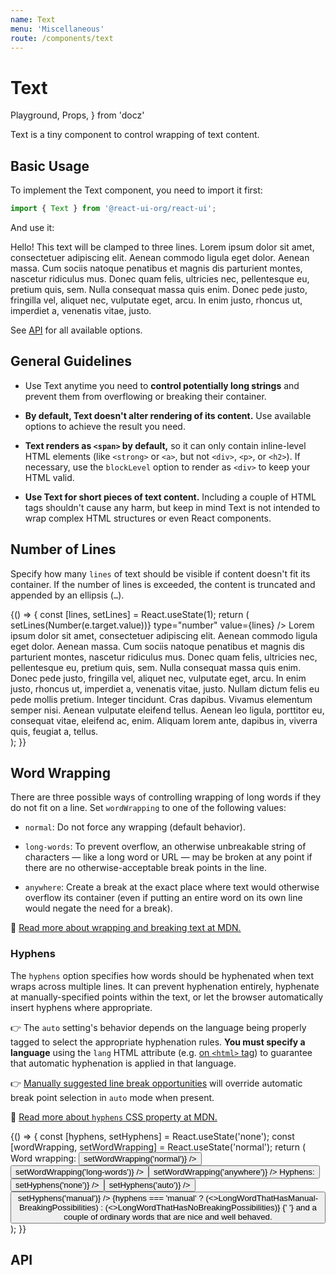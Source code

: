 ```yaml
---
name: Text
menu: 'Miscellaneous'
route: /components/text
---
```


# Text

  Playground,
  Props,
} from 'docz'

Text is a tiny component to control wrapping of text content.

## Basic Usage

To implement the Text component, you need to import it first:

```js
import { Text } from '@react-ui-org/react-ui';
```

And use it:

<Playground>
  <Placeholder>
    <Text lines={3}>
      Hello! This text will be clamped to three lines.
      Lorem ipsum dolor sit amet, consectetuer adipiscing elit. Aenean commodo
      ligula eget dolor. Aenean massa. Cum sociis natoque penatibus et magnis
      dis parturient montes, nascetur ridiculus mus. Donec quam felis,
      ultricies nec, pellentesque eu, pretium quis, sem. Nulla consequat massa
      quis enim. Donec pede justo, fringilla vel, aliquet nec, vulputate eget,
      arcu. In enim justo, rhoncus ut, imperdiet a, venenatis vitae, justo.
    </Text>
  </Placeholder>
</Playground>

See [API](#api) for all available options.

## General Guidelines

- Use Text anytime you need to **control potentially long strings** and
  prevent them from overflowing or breaking their container.

- **By default, Text doesn't alter rendering of its content.** Use available
  options to achieve the result you need.

- **Text renders as `<span>` by default,** so it can only contain
  inline-level HTML elements (like `<strong>` or `<a>`, but not `<div>`, `<p>`,
  or `<h2>`). If necessary, use the `blockLevel` option to render as `<div>` to
  keep your HTML valid.

- **Use Text for short pieces of text content.** Including a couple of HTML tags
  shouldn't cause any harm, but keep in mind Text is not intended to wrap
  complex HTML structures or even React components.

## Number of Lines

Specify how many `lines` of text should be visible if content doesn't fit its
container. If the number of lines is exceeded, the content is truncated and
appended by an ellipsis (`…`).

<Playground>
  {() => {
    const [lines, setLines] = React.useState(1);
    return (
      <div>
        <Toolbar align="baseline">
          <ToolbarItem>
            <TextField
              label="Number of lines"
              min={1}
              max={100}
              onChange={(e) => setLines(Number(e.target.value))}
              type="number"
              value={lines}
            />
          </ToolbarItem>
        </Toolbar>
        <Placeholder>
          <Text lines={lines}>
            Lorem ipsum dolor sit amet, consectetuer adipiscing elit. Aenean
            commodo ligula eget dolor. Aenean massa. Cum sociis natoque
            penatibus et magnis dis parturient montes, nascetur ridiculus mus.
            Donec quam felis, ultricies nec, pellentesque eu, pretium quis, sem.
            Nulla consequat massa quis enim. Donec pede justo, fringilla vel,
            aliquet nec, vulputate eget, arcu. In enim justo, rhoncus ut,
            imperdiet a, venenatis vitae, justo. Nullam dictum felis eu pede
            mollis pretium. Integer tincidunt. Cras dapibus. Vivamus elementum
            semper nisi. Aenean vulputate eleifend tellus. Aenean leo ligula,
            porttitor eu, consequat vitae, eleifend ac, enim. Aliquam lorem
            ante, dapibus in, viverra quis, feugiat a, tellus.
          </Text>
        </Placeholder>
      </div>
    );
  }}
</Playground>

## Word Wrapping

There are three possible ways of controlling wrapping of long words if they do
not fit on a line. Set `wordWrapping` to one of the following values:

- `normal`: Do not force any wrapping (default behavior).

- `long-words`: To prevent overflow, an otherwise unbreakable string of
  characters — like a long word or URL — may be broken at any point if there are
  no otherwise-acceptable break points in the line.

- `anywhere`: Create a break at the exact place where text would otherwise
  overflow its container (even if putting an entire word on its own line would
  negate the need for a break).

📖 [Read more about wrapping and breaking text at MDN.](https://developer.mozilla.org/en-US/docs/Web/CSS/CSS_Text/Wrapping_Text)

### Hyphens

The `hyphens` option specifies how words should be hyphenated when text wraps
across multiple lines. It can prevent hyphenation entirely, hyphenate at
manually-specified points within the text, or let the browser automatically
insert hyphens where appropriate.

👉 The `auto` setting's behavior depends on the language being properly tagged
to select the appropriate hyphenation rules. **You must specify a language**
using the `lang` HTML attribute (e.g.
[on `<html>` tag](/getting-started/usage#full-example)) to guarantee that
automatic hyphenation is applied in that language.

👉 [Manually suggested line break opportunities](https://developer.mozilla.org/en-US/docs/Web/CSS/hyphens#suggesting_line_break_opportunities)
will override automatic break point selection in `auto` mode when present.

📖 [Read more about `hyphens` CSS property at MDN.](https://developer.mozilla.org/en-US/docs/Web/CSS/hyphens)

<Playground>
  {() => {
    const [hyphens, setHyphens] = React.useState('none');
    const [wordWrapping, setWordWrapping] = React.useState('normal');
    return (
      <div>
        <Toolbar>
          <ToolbarGroup align="baseline">
            <ToolbarItem>
              <span id="word-wrapping-options-label">Word wrapping:</span>
            </ToolbarItem>
            <ToolbarItem>
              <ButtonGroup aria-labelledby="word-wrapping-options-label">
                <Button
                  color={wordWrapping === 'normal' ? 'dark' : 'primary'}
                  label="normal"
                  onClick={() => setWordWrapping('normal')}
                />
                <Button
                  color={wordWrapping === 'long-words' ? 'dark' : 'primary'}
                  label="long-words"
                  onClick={() => setWordWrapping('long-words')}
                />
                <Button
                  color={wordWrapping === 'anywhere' ? 'dark' : 'primary'}
                  label="anywhere"
                  onClick={() => setWordWrapping('anywhere')}
                />
              </ButtonGroup>
            </ToolbarItem>
          </ToolbarGroup>
          <ToolbarGroup align="baseline">
            <ToolbarItem>
              <span id="hyphens-options-label">Hyphens:</span>
            </ToolbarItem>
            <ToolbarItem>
              <ButtonGroup aria-labelledby="hyphens-options-label">
                <Button
                  color={hyphens === 'none' ? 'dark' : 'primary'}
                  label="none"
                  onClick={() => setHyphens('none')}
                />
                <Button
                  color={hyphens === 'auto' ? 'dark' : 'primary'}
                  label="auto"
                  onClick={() => setHyphens('auto')}
                />
                <Button
                  color={hyphens === 'manual' ? 'dark' : 'primary'}
                  label="manual"
                  onClick={() => setHyphens('manual')}
                />
              </ButtonGroup>
            </ToolbarItem>
          </ToolbarGroup>
        </Toolbar>
        <Placeholder width="11em" bordered>
          <Text hyphens={hyphens} wordWrapping={wordWrapping}>
            {hyphens === 'manual'
              ? (<>LongWord&shy;ThatHasManual&shy;Breaking&shy;Possibilities</>)
              : (<>LongWordThatHasNoBreakingPossibilities</>)}
            {' '}
            and a couple of ordinary words that are nice and well behaved.
          </Text>
        </Placeholder>
      </div>
    );
  }}
</Playground>

## API

<Props table of={Text} />
